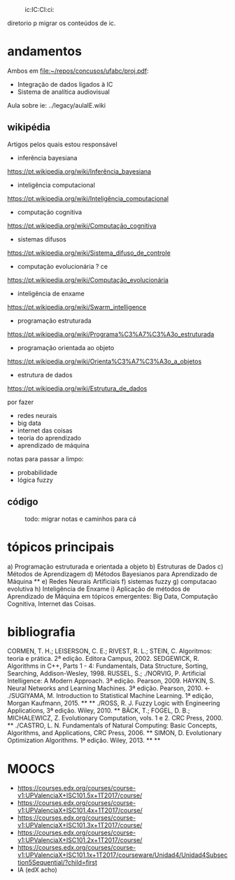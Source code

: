 :ic:IC:CI:ci:
diretorio p migrar os conteúdos de ic.

= andamentos =
Ambos em [[file:~/repos/concusos/ufabc/proj.pdf]]:
* Integração de dados ligados à IC
* Sistema de analítica audiovisual

Aula sobre ie:
../legacy/aulaIE.wiki

== wikipédia ==
Artigos pelos quais estou responsável
* inferência bayesiana
https://pt.wikipedia.org/wiki/Inferência_bayesiana
* inteligência computacional
https://pt.wikipedia.org/wiki/Inteligência_computacional
* computação cognitiva
https://pt.wikipedia.org/wiki/Computação_cognitiva

* sistemas difusos
https://pt.wikipedia.org/wiki/Sistema_difuso_de_controle
* computação evolucionária ? ce
https://pt.wikipedia.org/wiki/Computação_evolucionária
* inteligência de enxame
https://pt.wikipedia.org/wiki/Swarm_intelligence

* programação estruturada
https://pt.wikipedia.org/wiki/Programa%C3%A7%C3%A3o_estruturada
* programação orientada ao objeto
https://pt.wikipedia.org/wiki/Orienta%C3%A7%C3%A3o_a_objetos
* estrutura de dados
https://pt.wikipedia.org/wiki/Estrutura_de_dados

por fazer
* redes neurais
* big data
* internet das coisas
* teoria do aprendizado
* aprendizado de máquina

notas para passar a limpo:
* probabilidade
* lógica fuzzy


== código ==
:todo: migrar notas e caminhos para cá


= tópicos principais =
a) Programação estruturada e orientada a objeto
b) Estruturas de Dados
c) Métodos de Aprendizagem
d) Métodos Bayesianos para Aprendizado de Máquina **
e) Redes Neurais Artificiais
f) sistemas fuzzy
g) computacao evolutiva
h) Inteligência de Enxame
i) Aplicação de métodos de Aprendizado de Máquina em tópicos emergentes: Big Data,
Computação Cognitiva, Internet das Coisas.

= bibliografia =
CORMEN, T. H.; LEISERSON, C. E.; RIVEST, R. L.; STEIN, C. Algoritmos: teoria e prática.  2ª edição. Editora Campus, 2002.
SEDGEWICK, R. Algorithms in C++, Parts 1 - 4: Fundamentals, Data Structure, Sorting, Searching, Addison-Wesley, 1998.
RUSSEL, S.; ./NORVIG, P. Artificial Intelligence: A Modern Approach. 3ª edição. Pearson, 2009.
HAYKIN, S. Neural Networks and Learning Machines. 3ª edição. Pearson, 2010. <-
./SUGIYAMA, M. Introduction to Statistical Machine Learning. 1ª edição, Morgan Kaufmann, 2015. ** **
./ROSS, R. J. Fuzzy Logic with Engineering Applications, 3ª edição. Wiley, 2010. **
BÄCK, T.; FOGEL, D. B.; MICHALEWICZ, Z. Evolutionary Computation, vols. 1 e 2. CRC Press, 2000. **
./CASTRO, L. N. Fundamentals of Natural Computing: Basic Concepts, Algorithms, and Applications, CRC Press, 2006. **
SIMON, D. Evolutionary Optimization Algorithms. 1ª edição. Wiley, 2013. ** ** 

= MOOCS =
* https://courses.edx.org/courses/course-v1:UPValenciaX+ISC101.5x+1T2017/course/
* https://courses.edx.org/courses/course-v1:UPValenciaX+ISC101.4x+1T2017/course/
* https://courses.edx.org/courses/course-v1:UPValenciaX+ISC101.3x+1T2017/course/
* https://courses.edx.org/courses/course-v1:UPValenciaX+ISC101.2x+1T2017/course/
* https://courses.edx.org/courses/course-v1:UPValenciaX+ISC101.1x+1T2017/courseware/Unidad4/Unidad4Subsection5Sequential/?child=first
* IA (edX acho)

